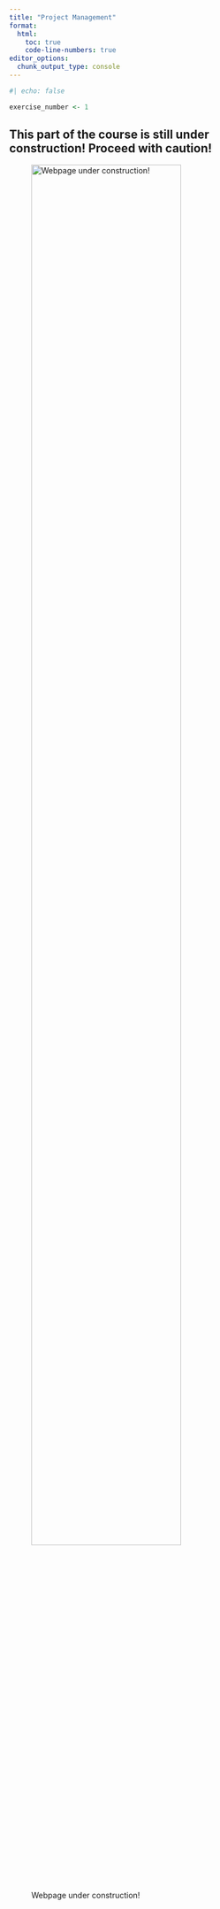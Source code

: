 ```yaml
---
title: "Project Management"
format: 
  html:
    toc: true
    code-line-numbers: true
editor_options: 
  chunk_output_type: console
---
```



```r
#| echo: false

exercise_number <- 1

```

## This part of the course is still under construction! Proceed with caution!

![Webpage under construction!](www/images/under-construction.jpg){#fig-under-construction fig-align="center" width=80%}
